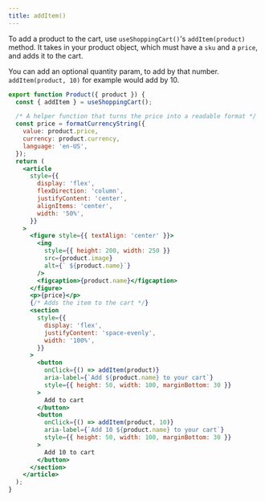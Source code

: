 ```yaml
---
title: addItem()
---
```



To add a product to the cart, use `useShoppingCart()`'s `addItem(product)` method. It takes in your product object, which must have a `sku` and a `price`, and adds it to the cart.

You can add an optional quantity param, to add by that number. `addItem(product, 10)` for example would add by 10.

<CartDisplayWrapper>
  <AddItem
    product={{
      name: 'Bananas',
      sku: 'sku_GBJ2Ep8246qeeT',
      price: 400,
      image:
        'https://images.unsplash.com/photo-1574226516831-e1dff420e562?ixlib=rb-1.2.1&ixid=eyJhcHBfaWQiOjEyMDd9&auto=format&fit=crop&w=1050&q=80',
      currency: 'USD',
    }}
  />
</CartDisplayWrapper>

```jsx
export function Product({ product }) {
  const { addItem } = useShoppingCart();

  /* A helper function that turns the price into a readable format */
  const price = formatCurrencyString({
    value: product.price,
    currency: product.currency,
    language: 'en-US',
  });
  return (
    <article
      style={{
        display: 'flex',
        flexDirection: 'column',
        justifyContent: 'center',
        alignItems: 'center',
        width: '50%',
      }}
    >
      <figure style={{ textAlign: 'center' }}>
        <img
          style={{ height: 200, width: 250 }}
          src={product.image}
          alt={` ${product.name}`}
        />
        <figcaption>{product.name}</figcaption>
      </figure>
      <p>{price}</p>
      {/* Adds the item to the cart */}
      <section
        style={{
          display: 'flex',
          justifyContent: 'space-evenly',
          width: '100%',
        }}
      >
        <button
          onClick={() => addItem(product)}
          aria-label={`Add ${product.name} to your cart`}
          style={{ height: 50, width: 100, marginBottom: 30 }}
        >
          Add to cart
        </button>
        <button
          onClick={() => addItem(product, 10)}
          aria-label={`Add 10 ${product.name} to your cart`}
          style={{ height: 50, width: 100, marginBottom: 30 }}
        >
          Add 10 to cart
        </button>
      </section>
    </article>
  );
}
```
